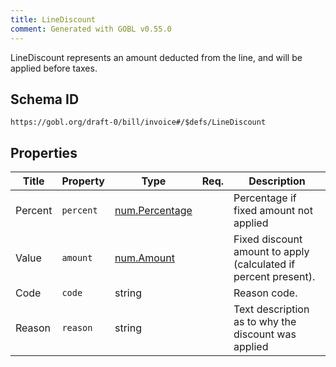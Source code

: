 ```yaml
---
title: LineDiscount
comment: Generated with GOBL v0.55.0
---
```


LineDiscount represents an amount deducted from the line, and will be applied before taxes.

## Schema ID

`https://gobl.org/draft-0/bill/invoice#/$defs/LineDiscount`

## Properties

| Title   | Property  | Type                                      | Req. | Description                                                     |
|---------|-----------|-------------------------------------------|------|-----------------------------------------------------------------|
| Percent | `percent` | [num.Percentage](/draft-0/num/percentage) |      | Percentage if fixed amount not applied                          |
| Value   | `amount`  | [num.Amount](/draft-0/num/amount)         |      | Fixed discount amount to apply (calculated if percent present). |
| Code    | `code`    | string                                    |      | Reason code.                                                    |
| Reason  | `reason`  | string                                    |      | Text description as to why the discount was applied             |

